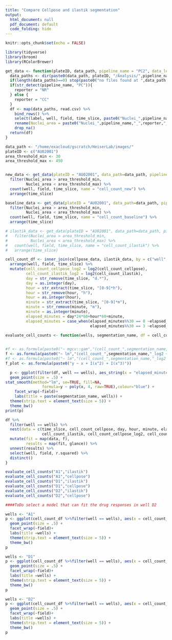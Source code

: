 ```yaml
---
title: "Compare Cellpose and ilastik segmentation"
output:
  html_document: null
  pdf_document: default
  code_folding: hide
---
```


```r
knitr::opts_chunk$set(echo = FALSE)

library(tidyverse)
library(broom)
library(RColorBrewer)

```

```r
get_data <- function(plateID, data_path, pipeline_name = "PC2", data_level = "1"){
  data_paths <- dir(paste0(data_path, plateID, "/Analysis/",pipeline_name), pattern = paste0(".*_level_",data_level,".csv"), full.names = TRUE)
  if(length(data_paths)==0) stop(paste0("no files found at ",data_path, plateID, "/Analysis/",pipeline_name,"/"))
  if(str_detect(pipeline_name, "PC")){
    reporter = "NR"
  } else {
    reporter = "CC"
  }
  df <- map(data_paths, read.csv) %>%
    bind_rows() %>%
    select(label, well, field, time_slice, paste0("Nuclei_",pipeline_name,"_",reporter,"_area")) %>%
    rename(Nuclei_area = paste0("Nuclei_",pipeline_name,"_",reporter,"_area")) %>%
    drop_na()
  return(df)
}

```


```r

data_path <- "/home/exacloud/gscratch/HeiserLab/images/"
plateID <- c("AU02001")
area_threshold_min <- 30
area_threshold_max <- 450


new_data <- get_data(plateID = "AU02001", data_path=data_path, pipeline_name = "PC2", data_level = "1") %>%
  filter(Nuclei_area > area_threshold_min,
         Nuclei_area < area_threshold_max) %>%
  count(well, field, time_slice, name = "cell_count_new") %>%
  arrange(time_slice) 

baseline_data <- get_data(plateID = "AU02001", data_path=data_path, pipeline_name = "PC", data_level = "1") %>%
  filter(Nuclei_area > area_threshold_min,
         Nuclei_area < area_threshold_max) %>%
  count(well, field, time_slice, name = "cell_count_baseline") %>%
  arrange(time_slice) 

# ilastik_data <- get_data(plateID = "AU02001", data_path=data_path, pipeline_name = "P", data_level = "1") %>%
#   filter(Nuclei_area > area_threshold_min,
#          Nuclei_area < area_threshold_max) %>%
#   count(well, field, time_slice, name = "cell_count_ilastik") %>%
#   arrange(time_slice)

cell_count_df <- inner_join(cellpose_data, ilastik_data, by = c("well", "field", "time_slice")) %>%
  arrange(well, field, time_slice) %>%
  mutate(cell_count_cellpose_log2 = log2(cell_count_cellpose),
         cell_count_ilastik_log2 = log2(cell_count_ilastik),
         day = str_remove(time_slice, "d.*"),
         day = as.integer(day),
         hour = str_extract(time_slice, "[0-9]*h"),
         hour = str_remove(hour, "h"),
         hour = as.integer(hour),
         minute = str_extract(time_slice, "[0-9]*m"),
         minute = str_remove(minute, "m"),
         minute = as.integer(minute),
         elapsed_minutes = day*24*60+hour*60+minute,
         elapsed_minutes = case_when(elapsed_minutes%%30 == 0 ~elapsed_minutes,
                                     elapsed_minutes%%30 == 3 ~elapsed_minutes-3))

```

```r

evaluate_cell_counts <- function(wells, segmentation_name, df = cell_count_df){
  

#f <- as.formula(paste0("~ mgcv::gam","(cell_count_",segmentation_name,"_log2 ~ s(elapsed_minutes, bs = 'cs'), data = .)"))
f <- as.formula(paste0("~ lm","(cell_count_",segmentation_name,"_log2 ~ elapsed_minutes + I(elapsed_minutes^2) + I(elapsed_minutes^3) + I(elapsed_minutes^4), data = .)"))
#f <- as.formula(paste0("~ lm","(cell_count_",segmentation_name,"_log2 ~ elapsed_minutes , data = .)"))
f_plot <- as.formula(paste0("y ~ x + I(x^2) + I(x^3)"))

  p <- ggplot(filter(df, well == wells), aes_string(x = "elapsed_minutes", y = paste0("cell_count_",segmentation_name,"_log2"))) +
  geom_point(size = .5) +
stat_smooth(method="lm", se=TRUE, fill=NA,
                formula=y ~ poly(x, 4, raw=TRUE),colour="blue") +
    facet_wrap(~field)+
    labs(title = paste(segmentation_name, wells)) +
  theme(strip.text = element_text(size = 5)) +
  theme_bw()
print(p)

df %>%
  filter(well == wells) %>% 
  nest(data = c(time_slice, cell_count_cellpose, day, hour, minute, elapsed_minutes, 
                cell_count_ilastik, cell_count_cellpose_log2, cell_count_ilastik_log2)) %>%
  mutate(fit = map(data, f),
         results = map(fit, glance)) %>% 
  unnest(results) %>%
  select(well, field, r.squared) %>%
  distinct()
}

evaluate_cell_counts("A1","ilastik")
evaluate_cell_counts("A1","cellpose")
evaluate_cell_counts("D1","ilastik")
evaluate_cell_counts("D1","cellpose")
evaluate_cell_counts("D2","ilastik")
evaluate_cell_counts("D2","cellpose")

####ToDo select a model that can fit the drug responses in well D2

wells <- "A1"
p <- ggplot(cell_count_df %>%filter(well == wells), aes(x = cell_count_cellpose, y = cell_count_ilastik)) +
  geom_point(size = .5) +  
  facet_wrap(~field)+
  labs(title =wells) +
  theme(strip.text = element_text(size = 5)) +
  theme_bw()
p

wells <- "D1"
p <- ggplot(cell_count_df %>%filter(well == wells), aes(x = cell_count_cellpose, y = cell_count_ilastik)) +
  geom_point(size = .5) +  
  facet_wrap(~field)+
  labs(title =wells) +
  theme(strip.text = element_text(size = 5)) +
  theme_bw()
p

wells <- "D2"
p <- ggplot(cell_count_df %>%filter(well == wells), aes(x = cell_count_cellpose, y = cell_count_ilastik)) +
  geom_point(size = .5) +  
  facet_wrap(~field)+
  labs(title =wells) +
  theme(strip.text = element_text(size = 5)) +
  theme_bw()
p

```


